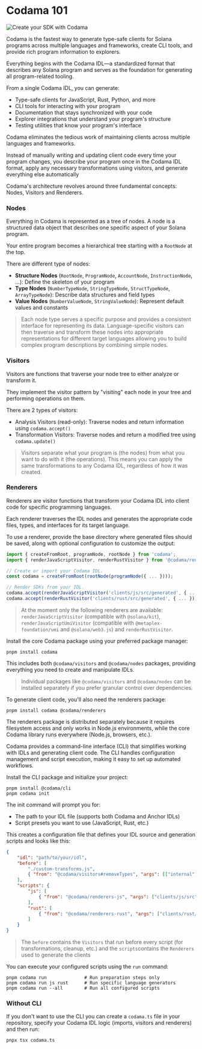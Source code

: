 
# Codama 101

![Create your SDK with Codama](/graphics/course-banners/create-your-sdk-with-codama.png)

Codama is the fastest way to generate type-safe clients for Solana programs across multiple languages and frameworks, create CLI tools, and provide rich program information to explorers.

Everything begins with the Codama IDL—a standardized format that describes any Solana program and serves as the foundation for generating all program-related tooling.

From a single Codama IDL, you can generate:
- Type-safe clients for JavaScript, Rust, Python, and more
- CLI tools for interacting with your program
- Documentation that stays synchronized with your code
- Explorer integrations that understand your program's structure
- Testing utilities that know your program's interface

Codama eliminates the tedious work of maintaining clients across multiple languages and frameworks. 

Instead of manually writing and updating client code every time your program changes, you describe your program once in the Codama IDL format, apply any necessary transformations using visitors, and generate everything else automatically

<ArticleSection name="Core Concepts" id="core-concept" level="h2" />

Codama's architecture revolves around three fundamental concepts: Nodes, Visitors and Renderers.

### Nodes

Everything in Codama is represented as a tree of nodes. A node is a structured data object that describes one specific aspect of your Solana program. 

Your entire program becomes a hierarchical tree starting with a `RootNode` at the top.

There are different type of nodes:
- **Structure Nodes** (`RootNode`, `ProgramNode`, `AccountNode`, `InstructionNode`, ...): Define the skeleton of your program
- **Type Nodes** (`NumberTypeNode`, `StringTypeNode`, `StructTypeNode`, `ArrayTypeNode`): Describe data structures and field types
- **Value Nodes** (`NumberValueNode`, `StringValueNode`): Represent default values and constants

> Each node type serves a specific purpose and provides a consistent interface for representing its data. Language-specific visitors can then traverse and transform these nodes into appropriate representations for different target languages allowing you to build complex program descriptions by combining simple nodes.

### Visitors 

Visitors are functions that traverse your node tree to either analyze or transform it. 

They implement the visitor pattern by "visiting" each node in your tree and performing operations on them.

There are 2 types of visitors:
- Analysis Visitors (read-only): Traverse nodes and return information using `codama.accept()`
- Transformation Visitors: Traverse nodes and return a modified tree using `codama.update()`

> Visitors separate what your program is (the nodes) from what you want to do with it (the operations). This means you can apply the same transformations to any Codama IDL, regardless of how it was created.

### Renderers 

Renderers are visitor functions that transform your Codama IDL into client code for specific programming languages. 

Each renderer traverses the IDL nodes and generates the appropriate code files, types, and interfaces for its target language.

To use a renderer, provide the base directory where generated files should be saved, along with optional configuration to customize the output:

```ts
import { createFromRoot, programNode, rootNode } from 'codama';
import { renderJavaScriptVisitor, renderRustVisitor } from '@codama/renderers';

// Create or import your Codama IDL.
const codama = createFromRoot(rootNode(programNode({ ... })));

// Render SDKs from your IDL.
codama.accept(renderJavaScriptVisitor('clients/js/src/generated', { ... }));
codama.accept(renderRustVisitor('clients/rust/src/generated', { ... }));
```

> At the moment only the following renderers are available: `renderJavaScriptVisitor` (compatible with `@solana/kit`), `renderJavaScriptUmiVisitor` (compatible with `@metaplex-foundation/umi` and `@solana/web3.js`) and `renderRustVisitor`.

<ArticleSection name="Installation" id="installation" level="h2" />

Install the core Codama package using your preferred package manager:

```
pnpm install codama
```

This includes both `@codama/visitors` and `@codama/nodes` packages, providing everything you need to create and manipulate IDLs.

> Individual packages like `@codama/visitors` and `@codama/nodes` can be installed separately if you prefer granular control over dependencies.

To generate client code, you'll also need the renderers package:

```
pnpm install codama @codama/renderers
```

The renderers package is distributed separately because it requires filesystem access and only works in Node.js environments, while the core Codama library runs everywhere (Node.js, browsers, etc.).

<ArticleSection name="Set up" id="set-up" level="h2" />

Codama provides a command-line interface (CLI) that simplifies working with IDLs and generating client code. The CLI handles configuration management and script execution, making it easy to set up automated workflows.

Install the CLI package and initialize your project:

```
pnpm install @codama/cli
pnpm codama init
```

The init command will prompt you for:
- The path to your IDL file (supports both Codama and Anchor IDLs)
- Script presets you want to use (JavaScript, Rust, etc.)

This creates a configuration file that defines your IDL source and generation scripts and looks like this:

```json
{
    "idl": "path/to/your/idl",
    "before": [
        "./custom-transforms.js",
        { "from": "@codama/visitors#removeTypes", "args": [["internal"]] }
    ],
    "scripts": {
        "js": [
            { "from": "@codama/renderers-js", "args": ["clients/js/src"] }
        ],
        "rust": [
            { "from": "@codama/renderers-rust", "args": ["clients/rust/src"] }
        ]
    }
}
```

> The `before` contains the `Visitors` that run before every script (for transformations, cleanup, etc.) and the `scripts`contains the `Renderers` used to generate the clients

You can execute your configured scripts using the `run` command:

```
pnpm codama run              # Run preparation steps only
pnpm codama run js rust      # Run specific language generators
pnpm codama run --all        # Run all configured scripts
```

### Without CLI

If you don't want to use the CLI you can create a `codama.ts` file in your repository, specify your Codama IDL logic (imports, visitors and renderers) and then run:

```
pnpx tsx codama.ts
```


